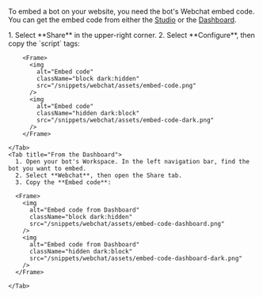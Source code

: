 To embed a bot on your website, you need the bot's Webchat embed code. You can get the embed code from either the [Studio](/learn/reference/introduction) or the [Dashboard](/learn/get-started/dashboard/).

  <Tabs>
    <Tab title="From the Studio">
      1. Select **Share** in the upper-right corner.
      2. Select **Configure**, then copy the `script` tags:
      
        <Frame>
          <img
            alt="Embed code"
            className="block dark:hidden"
            src="/snippets/webchat/assets/embed-code.png"
          />
          <img
            alt="Embed code"
            className="hidden dark:block"
            src="/snippets/webchat/assets/embed-code-dark.png"
          />
        </Frame>

    </Tab>
    <Tab title="From the Dashboard">
      1. Open your bot's Workspace. In the left navigation bar, find the bot you want to embed.
      2. Select **Webchat**, then open the Share tab.
      3. Copy the **Embed code**:
      
      <Frame>
        <img
          alt="Embed code from Dashboard"
          className="block dark:hidden"
          src="/snippets/webchat/assets/embed-code-dashboard.png"
        />
        <img
          alt="Embed code from Dashboard"
          className="hidden dark:block"
          src="/snippets/webchat/assets/embed-code-dashboard-dark.png"
        />
      </Frame>

    </Tab>
  </Tabs>